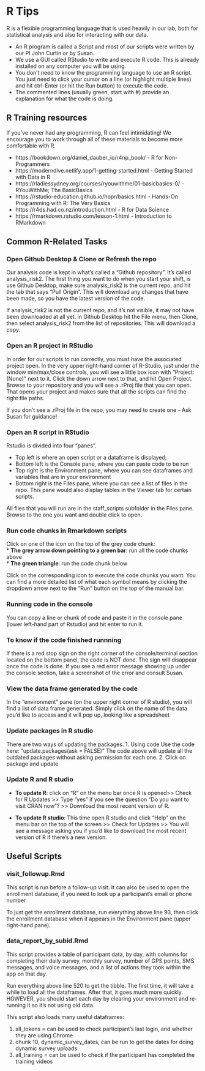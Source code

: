# R Tips {#sec-r_instructions}   
R is a flexible programming language that is used heavily in our lab, both for statistical analysis and also for interacting with our data.

* An R program is called a Script and most of our scripts were written by our PI John Curtin or by Susan.
* We use a GUI called RStudio to write and execute R code. This is already installed on any computer you will be using. 
* You don’t need to know the programming language to use an R script. You just need to click your cursor on a line (or highlight multiple lines) and hit ctrl-Enter (or hit the Run button) to execute the code. 
* The commented lines (usually green, start with #) provide an explanation for what the code is doing.


## R Training resources
If you've never had any programming, R can feel intimidating! We encourage you to work through all of these materials to become more comfortable with R. 

* https://bookdown.org/daniel_dauber_io/r4np_book/ - R for Non-Programmers 
* https://moderndive.netlify.app/1-getting-started.html - Getting Started with Data in R
* https://rladiessydney.org/courses/ryouwithme/01-basicbasics-0/ - RYouWithMe; The BasicBasics
* https://rstudio-education.github.io/hopr/basics.html - Hands-On Programming with R: The Very Basics  
* https://r4ds.had.co.nz/introduction.html - R for Data Science  
* https://rmarkdown.rstudio.com/lesson-1.html - Introduction to RMarkdown 


## Common R-Related Tasks

### Open Github Desktop & Clone or Refresh the repo

Our analysis code is kept in what's called a "Github repository". It's called analysis_risk2. The first thing you want to do when you start your shift, is use Github Desktop, make sure analysis_risk2 is the current repo, and hit the tab that says "Pull Origin". This will download any changes that have been made, so you have the latest version of the code. 

If analysis_risk2 is not the current repo, and it's not visible, it may not have been downloaded at all yet. in Github Desktop hit the File menu, then Clone, then select analysis_risk2 from the list of repositories. This will download a copy.

### Open an R project in RStudio
In order for our scripts to run correctly, you must have the associated project open. In the very upper right-hand corner of R-Studio, just under the window min/max/close controls, you will see a little box icon with "Project: (None)" next to it. Click the down arrow next to that, and hit Open Project. Browse to your repository and you will see a .rProj file that you can open. That opens your project and makes sure that all the scripts can find the right file paths.

If you don't see a .rProj file in the repo, you may need to create one - Ask Susan for guidance!

### Open an R script in RStudio

Rstudio is divided into four "panes". 

* Top left is where an open script or a dataframe is displayed;
* Bottom left is the Console pane, where you can paste code to be run
* Top right is the Environment pane, where you can see dataframes and variables that are in your environment
* Bottom right is the Files pane, where you can see a list of files in the repo. This pane would also display tables in the Viewer tab for certain scripts. 

All files that you will run are in the staff_scripts subfolder in the Files pane. Browse to the one you want and double click to open.


### Run code chunks in Rmarkdown scripts  

Click on one of the icon on the top of the grey code chunk:   
* **The grey arrow down pointing to a green bar**: run all the code chunks above  
* **The green triangle**: run the code chunk below   

Click on the corresponding icon to execute the code chunks you want. You can find a more detailed list of what each symbol means by clicking the dropdown arrow next to the "Run" button on the top of the manual bar. 

### Running code in the console
You can copy a line or chunk of code and paste it in the console pane (lower left-hand part of Rstudio) and hit enter to run it.

### To know if the code finished runnning  
If there is a red stop sign on the right corner of the console/terminal section located on the bottom panel, the code is NOT done. The sign will disappear once the code is done. If you see a red error message showing up under the console section, take a screenshot of the error and consult Susan. 

### View the data frame generated by the code  
In the "environment" pane (on the upper right corner of R studio), you will find a list of data frame generated. Simply click on the name of the data you’d like to access and it will pop up, looking like a spreadsheet  

### Update packages in R studio   
There are two ways of updating the packages.
1. Using code 
Use the code here: “update.packages(ask = FALSE)” 
The code above will update all the outdated packages without asking permission for each one. 
2. Click on package and update  

### Update R and R studio   
* **To update R**:  click on “R” on the menu bar once R is opened>> Check for R Updates >> Type “yes” if you see the question “Do you want to visit CRAN now”? >> Download the most recent version of R.  

* **To update R studio**: This time open R studio and click “Help” on the menu bar on the top of the screen >> Check for Updates >> You will see a message asking you if you’d like to download the most recent version of R if there’s a new version.  


## Useful Scripts

### visit_followup.Rmd

This script is run before a follow-up visit. It can also be used to open the enrollment database, if you need to look up a participant's email or phone number

To just get the enrollment database, run everything above line 93, then click the enrollment database when it appears in the Environment pane (upper right-hand pane).

### data_report_by_subid.Rmd

This script provides a table of participant data, by day, with columns for completing their daily survey, monthly survey, number of GPS points, SMS messages, and voice messages, and a list of actions they took within the app on that day.

Run everything above line 520 to get the tibble. The first time, it will take a while to load all the dataframes. After that, it goes much more quickly. HOWEVER, you should start each day by clearing your environment and re-running it so it's not using old data.

This script also loads many useful dataframes:

1. all_tokens = can be used to check participant's last login, and whether they are using Chrome
2. chunk 10, dynamic_survey_dates, can be run to get the dates for doing dynamic survey uploads
3. all_training = can be used to check if the participant has completed the training videos
